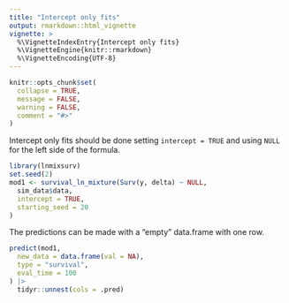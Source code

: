 ```yaml
---
title: "Intercept only fits"
output: rmarkdown::html_vignette
vignette: >
  %\VignetteIndexEntry{Intercept only fits}
  %\VignetteEngine{knitr::rmarkdown}
  %\VignetteEncoding{UTF-8}
---
```


```r
knitr::opts_chunk$set(
  collapse = TRUE,
  message = FALSE,
  warning = FALSE,
  comment = "#>"
)
```

Intercept only fits should be done setting `intercept = TRUE` and using `NULL` for the left side of the formula.

```r
library(lnmixsurv)
set.seed(2)
mod1 <- survival_ln_mixture(Surv(y, delta) ~ NULL,
  sim_data$data,
  intercept = TRUE,
  starting_seed = 20
)
```

The predictions can be made with a "empty" data.frame with one row.

```r
predict(mod1,
  new_data = data.frame(val = NA),
  type = "survival",
  eval_time = 100
) |>
  tidyr::unnest(cols = .pred)
```
